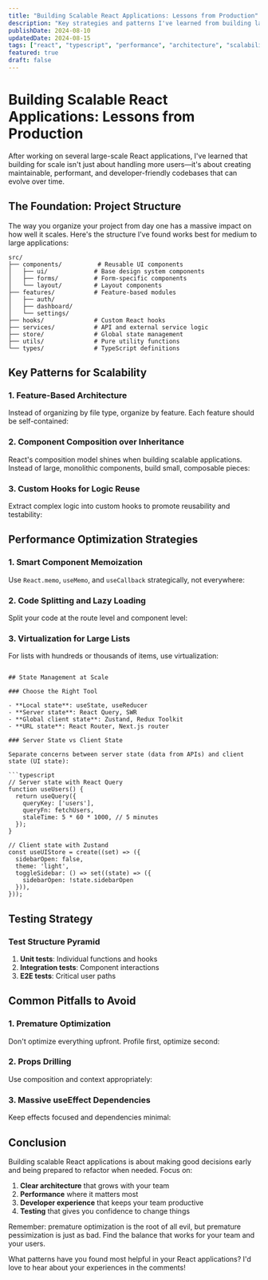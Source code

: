```yaml
---
title: "Building Scalable React Applications: Lessons from Production"
description: "Key strategies and patterns I've learned from building large-scale React applications that serve thousands of users daily."
publishDate: 2024-08-10
updatedDate: 2024-08-15
tags: ["react", "typescript", "performance", "architecture", "scalability"]
featured: true
draft: false
---
```


# Building Scalable React Applications: Lessons from Production

After working on several large-scale React applications, I've learned that building for scale isn't just about handling more users—it's about creating maintainable, performant, and developer-friendly codebases that can evolve over time.

## The Foundation: Project Structure

The way you organize your project from day one has a massive impact on how well it scales. Here's the structure I've found works best for medium to large applications:

```
src/
├── components/          # Reusable UI components
│   ├── ui/             # Base design system components
│   ├── forms/          # Form-specific components
│   └── layout/         # Layout components
├── features/           # Feature-based modules
│   ├── auth/
│   ├── dashboard/
│   └── settings/
├── hooks/              # Custom React hooks
├── services/           # API and external service logic
├── store/              # Global state management
├── utils/              # Pure utility functions
└── types/              # TypeScript definitions
```

## Key Patterns for Scalability

### 1. Feature-Based Architecture

Instead of organizing by file type, organize by feature. Each feature should be self-contained:

[//]: # (```typescript)

[//]: # (// features/auth/)

[//]: # (├── components/)

[//]: # (│   ├── LoginForm.tsx)

[//]: # (│   └── ProtectedRoute.tsx)

[//]: # (├── hooks/)

[//]: # (│   ├── useAuth.ts)

[//]: # (│   └── useLogin.ts)

[//]: # (├── services/)

[//]: # (│   └── authService.ts)

[//]: # (└── index.ts            # Public API)

[//]: # (```)

### 2. Component Composition over Inheritance

React's composition model shines when building scalable applications. Instead of large, monolithic components, build small, composable pieces:

[//]: # (```typescript)

[//]: # (// Instead of this)

[//]: # (function UserDashboard&#40;{ user, posts, settings }&#41; {)

[//]: # (  return &#40;)

[//]: # (    <div>)

[//]: # (      <UserHeader user={user} />)

[//]: # (      <UserPosts posts={posts} />)

[//]: # (      <UserSettings settings={settings} />)

[//]: # (    </div>)

[//]: # (  &#41;;)

[//]: # (})

[//]: # ()
[//]: # (// Do this)

[//]: # (function UserDashboard&#40;&#41; {)

[//]: # (  return &#40;)

[//]: # (    <DashboardLayout>)

[//]: # (      <DashboardHeader />)

[//]: # (      <DashboardContent>)

[//]: # (        <PostsSection />)

[//]: # (        <SettingsSection />)

[//]: # (      </DashboardContent>)

[//]: # (    </DashboardLayout>)

[//]: # (  &#41;;)

[//]: # (})

[//]: # (```)

### 3. Custom Hooks for Logic Reuse

Extract complex logic into custom hooks to promote reusability and testability:

[//]: # (```typescript)

[//]: # (function useAsyncOperation<T>&#40;)

[//]: # (  operation: &#40;&#41; => Promise<T>,)

[//]: # (  dependencies: any[] = [])

[//]: # (&#41; {)

[//]: # (  const [data, setData] = useState<T | null>&#40;null&#41;;)

[//]: # (  const [loading, setLoading] = useState&#40;false&#41;;)

[//]: # (  const [error, setError] = useState<string | null>&#40;null&#41;;)

[//]: # ()
[//]: # (  useEffect&#40;&#40;&#41; => {)

[//]: # (    let cancelled = false;)

[//]: # ()
[//]: # (    setLoading&#40;true&#41;;)

[//]: # (    setError&#40;null&#41;;)

[//]: # ()
[//]: # (    operation&#40;&#41;)

[//]: # (      .then&#40;result => {)

[//]: # (        if &#40;!cancelled&#41; {)

[//]: # (          setData&#40;result&#41;;)

[//]: # (          setLoading&#40;false&#41;;)

[//]: # (        })

[//]: # (      }&#41;)

[//]: # (      .catch&#40;err => {)

[//]: # (        if &#40;!cancelled&#41; {)

[//]: # (          setError&#40;err.message&#41;;)

[//]: # (          setLoading&#40;false&#41;;)

[//]: # (        })

[//]: # (      }&#41;;)

[//]: # ()
[//]: # (    return &#40;&#41; => {)

[//]: # (      cancelled = true;)

[//]: # (    };)

[//]: # (  }, dependencies&#41;;)

[//]: # ()
[//]: # (  return { data, loading, error };)

[//]: # (})

[//]: # (```)

## Performance Optimization Strategies

### 1. Smart Component Memoization

Use `React.memo`, `useMemo`, and `useCallback` strategically, not everywhere:

[//]: # (```typescript)

[//]: # (// Memoize expensive computations)

[//]: # (const expensiveValue = useMemo&#40;&#40;&#41; => {)

[//]: # (  return heavyCalculation&#40;data&#41;;)

[//]: # (}, [data]&#41;;)

[//]: # ()
[//]: # (// Memoize callback functions passed to child components)

[//]: # (const handleClick = useCallback&#40;&#40;id: string&#41; => {)

[//]: # (  onItemSelect&#40;id&#41;;)

[//]: # (}, [onItemSelect]&#41;;)

[//]: # ()
[//]: # (// Memoize components that receive frequent prop updates)

[//]: # (const UserCard = memo&#40;&#40;{ user, onSelect }&#41; => {)

[//]: # (  return &#40;)

[//]: # (    <div onClick={&#40;&#41; => onSelect&#40;user.id&#41;}>)

[//]: # (      {user.name})

[//]: # (    </div>)

[//]: # (  &#41;;)

[//]: # (}&#41;;)

[//]: # (```)

### 2. Code Splitting and Lazy Loading

Split your code at the route level and component level:

[//]: # (```typescript)

[//]: # (// Route-level splitting)

[//]: # (const Dashboard = lazy&#40;&#40;&#41; => import&#40;'../features/dashboard/Dashboard'&#41;&#41;;)

[//]: # (const Settings = lazy&#40;&#40;&#41; => import&#40;'../features/settings/Settings'&#41;&#41;;)

[//]: # ()
[//]: # (// Component-level splitting for heavy components)

[//]: # (const ChartComponent = lazy&#40;&#40;&#41; => import&#40;'./ChartComponent'&#41;&#41;;)

[//]: # ()
[//]: # (function Analytics&#40;&#41; {)

[//]: # (  return &#40;)

[//]: # (    <Suspense fallback={<ChartSkeleton />}>)

[//]: # (      <ChartComponent data={data} />)

[//]: # (    </Suspense>)

[//]: # (  &#41;;)

[//]: # (})

[//]: # (```)

### 3. Virtualization for Large Lists

For lists with hundreds or thousands of items, use virtualization:

[//]: # (```typescript)

[//]: # (import { FixedSizeList as List } from 'react-window';)

[//]: # ()
[//]: # (function VirtualizedList&#40;{ items }&#41; {)

[//]: # (  const Row = &#40;{ index, style }&#41; => &#40;)

[//]: # (    <div style={style}>)

[//]: # (      <UserCard user={items[index]} />)

[//]: # (    </div>)

[//]: # (  &#41;;)

[//]: # ()
[//]: # (  return &#40;)

[//]: # (    <List)

[//]: # (      height={600})

[//]: # (      itemCount={items.length})

[//]: # (      itemSize={100})

[//]: # (      width="100%")

[//]: # (    >)

[//]: # (      {Row})

[//]: # (    </List>)

[//]: # (  &#41;;)

[//]: # (})
```

## State Management at Scale

### Choose the Right Tool

- **Local state**: useState, useReducer
- **Server state**: React Query, SWR
- **Global client state**: Zustand, Redux Toolkit
- **URL state**: React Router, Next.js router

### Server State vs Client State

Separate concerns between server state (data from APIs) and client state (UI state):

```typescript
// Server state with React Query
function useUsers() {
  return useQuery({
    queryKey: ['users'],
    queryFn: fetchUsers,
    staleTime: 5 * 60 * 1000, // 5 minutes
  });
}

// Client state with Zustand
const useUIStore = create((set) => ({
  sidebarOpen: false,
  theme: 'light',
  toggleSidebar: () => set((state) => ({
    sidebarOpen: !state.sidebarOpen
  })),
}));
```

## Testing Strategy

### Test Structure Pyramid

1. **Unit tests**: Individual functions and hooks
2. **Integration tests**: Component interactions
3. **E2E tests**: Critical user paths

[//]: # (```typescript)

[//]: # (// Unit test example)

[//]: # (describe&#40;'formatCurrency', &#40;&#41; => {)

[//]: # (  it&#40;'formats USD currency correctly', &#40;&#41; => {)

[//]: # (    expect&#40;formatCurrency&#40;1234.56, 'USD'&#41;&#41;.toBe&#40;'$1,234.56'&#41;;)

[//]: # (  }&#41;;)

[//]: # (}&#41;;)

[//]: # ()
[//]: # (// Integration test example)

[//]: # (describe&#40;'UserProfile', &#40;&#41; => {)

[//]: # (  it&#40;'displays user information and handles updates', async &#40;&#41; => {)

[//]: # (    render&#40;<UserProfile userId="123" />&#41;;)

[//]: # ()
[//]: # (    await waitFor&#40;&#40;&#41; => {)

[//]: # (      expect&#40;screen.getByText&#40;'John Doe'&#41;&#41;.toBeInTheDocument&#40;&#41;;)

[//]: # (    }&#41;;)

[//]: # ()
[//]: # (    fireEvent.click&#40;screen.getByText&#40;'Edit Profile'&#41;&#41;;)

[//]: # ()
[//]: # (    // Test the edit flow...)

[//]: # (  }&#41;;)

[//]: # (}&#41;;)

[//]: # (```)

## Common Pitfalls to Avoid

### 1. Premature Optimization

Don't optimize everything upfront. Profile first, optimize second:

[//]: # (```typescript)

[//]: # (// Don't do this everywhere immediately)

[//]: # (const MemoizedComponent = memo&#40;Component&#41;;)

[//]: # ()
[//]: # (// Do this when you have performance issues)

[//]: # (React.DevTools.Profiler.startProfiling&#40;&#41;;)

[//]: # (// ... user interactions)

[//]: # (React.DevTools.Profiler.stopProfiling&#40;&#41;;)

[//]: # (```)

### 2. Props Drilling

Use composition and context appropriately:

[//]: # (```typescript)

[//]: # (// Instead of props drilling)

[//]: # (function App&#40;&#41; {)

[//]: # (  const [user, setUser] = useState&#40;null&#41;;)

[//]: # (  return <Dashboard user={user} setUser={setUser} />;)

[//]: # (})

[//]: # ()
[//]: # (// Use context for widely-used data)

[//]: # (const UserContext = createContext&#40;&#41;;)

[//]: # ()
[//]: # (function App&#40;&#41; {)

[//]: # (  const [user, setUser] = useState&#40;null&#41;;)

[//]: # (  return &#40;)

[//]: # (    <UserContext.Provider value={{ user, setUser }}>)

[//]: # (      <Dashboard />)

[//]: # (    </UserContext.Provider>)

[//]: # (  &#41;;)

[//]: # (})

[//]: # (```)

### 3. Massive useEffect Dependencies

Keep effects focused and dependencies minimal:

[//]: # (```typescript)

[//]: # (// Instead of this)

[//]: # (useEffect&#40;&#40;&#41; => {)

[//]: # (  // Complex logic with many dependencies)

[//]: # (}, [dep1, dep2, dep3, dep4, dep5]&#41;;)

[//]: # ()
[//]: # (// Do this)

[//]: # (useEffect&#40;&#40;&#41; => {)

[//]: # (  // Focused effect for specific concern)

[//]: # (}, [specificDep]&#41;;)

[//]: # ()
[//]: # (useEffect&#40;&#40;&#41; => {)

[//]: # (  // Another focused effect)

[//]: # (}, [anotherDep]&#41;;)

[//]: # (```)

## Conclusion

Building scalable React applications is about making good decisions early and being prepared to refactor when needed. Focus on:

1. **Clear architecture** that grows with your team
2. **Performance** where it matters most
3. **Developer experience** that keeps your team productive
4. **Testing** that gives you confidence to change things

Remember: premature optimization is the root of all evil, but premature pessimization is just as bad. Find the balance that works for your team and your users.

What patterns have you found most helpful in your React applications? I'd love to hear about your experiences in the comments!